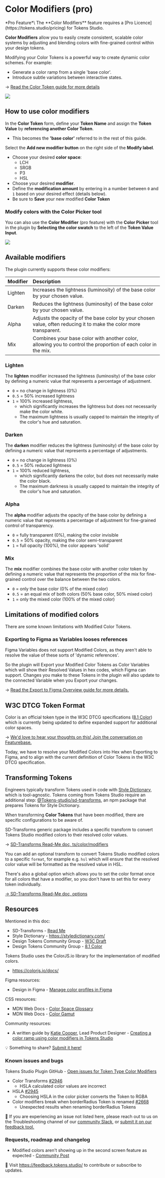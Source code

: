 # Color Modifiers (pro)


<Callout emoji="✦">
 *Pro Feature*\
    The **Color Modifiers** feature requires a [Pro Licence](https://tokens.studio/pricing) for Tokens Studio.  
</Callout>

**Color Modifiers** allow you to easily create consistent, scalable color systems by adjusting and blending colors with fine-grained control within your design tokens. 

Modifying your Color Tokens is a powerful way to create dynamic color schemes. For example:
- Generate a color ramp from a single 'base color'.
- Introduce subtle variations between interactive states. 

→ [Read the Color Token guide for more details](/token-types/token-type-color)  


![](/token-types/tokens-colorModify-form-empty-2-01.png)

## How to use color modifiers
In the **Color Token** form, define your **Token Name** and assign the **Token Value** by **referencing another Color Token**.
- This becomes the **'base color'** referred to in the rest of this guide. 

Select the **Add new modifier button** on the right side of the **Modify label**. 
- Choose your desired **color space**:
	- LCH
	- SRGB
	- P3
	- HSL
- Choose your desired **modifier**.
- Define the **modification amount** by entering in a number between `0` and `1` based on your desired effect (details below). 
- Be sure to **Save** your new modified **Color Token**

### Modify colors with the Color Picker tool
You can also use the **Color Modifier** (pro feature) with the **Color Picker** tool in the plugin by
**Selecting the color swatch** to the left of the **Token Value Input**. 

![](/token-types/tokens-color-picker-modify-2-01.png)

## Available modifiers
The plugin currently supports these color modifiers:

| Modifier | Description                                                                                                       |
| :------- | :---------------------------------------------------------------------------------------------------------------- |
| Lighten  | Increases the lightness (luminosity) of the base color by your chosen value.                                      |
| Darken   | Reduces the lightness (luminosity) of the base color by your chosen value.                                        |
| Alpha    | Adjusts the opacity of the base color by your chosen value, often reducing it to make the color more transparent. |
| Mix      | Combines your base color with another color, allowing you to control the proportion of each color in the mix.     |

### Lighten
The **lighten** modifier increased the lightness (luminosity) of the base color by defining a numeric value that represents a percentage of adjustment.
- `0` = no change in lightness (0%)
- `0.5` = 50% increased lightness
- `1` = 100% increased lightness, 
	- which significantly increases the lightness but does not necessarily make the color white. 
	- The maximum lightness is usually capped to maintain the integrity of the color's hue and saturation.

### Darken
The **darken** modifier reduces the lightness (luminosity) of the base color by defining a numeric value that represents a percentage of adjustments. 
- `0` = no change in lightness (0%)
- `0.5` = 50% reduced lightness
- `1` = 100% reduced lightness, 
	- which significantly darkens the color, but does not necessarily make the color black. 
	- The maximum darkness is usually capped to maintain the integrity of the color's hue and saturation.

### Alpha
The **alpha** modifier adjusts the opacity of the base color by defining a numeric value that represents a percentage of adjustment for fine-grained control of transparency. 
- `0` = fully transparent (0%), making the color invisible
- `0.5` = 50% opacity, making the color semi-transparent
- `1` = full opacity (100%), the color appears 'solid' 

### Mix
The **mix** modifier combines the base color with another color token by defining a numeric value that represents the proportion of the mix for fine-grained control over the balance between the two colors. 
- `0` = only the base color (0% of the mixed color)
- `0.5` = an equal mix of both colors (50% base color, 50% mixed color)
- `1` = only the mixed color (100% of the mixed color)

## Limitations of modified colors 
There are some known limitations with Modified Color Tokens.

### Exporting to Figma as Variables looses references
Figma Variables does not support Modified Colors, as they aren't able to resolve the value of these sorts of 'dynamic references'. 

So the plugin will Export your Modified Color Tokens as Color Variables which will show their Resolved Values in hex codes, which Figma can support. Changes you make to these Tokens in the plugin will also update to the connected Variable when you Export your changes. 

→ [Read the Export to Figma Overview guide for more details.](/variables/creating-variables)

## W3C DTCG Token Format 
Color is an official token type in the W3C DTCG specifications ([8.1 Color](https://tr.designtokens.org/format/#color)) which is currently being updated to define expanded support for additional color spaces. 

→ [We'd love to hear your thoughts on this! Join the conversation on Featurebase.](https://feedback.tokens.studio/)

Today, we have to resolve your Modified Colors into Hex when Exporting to Figma, and to align with the current definition of Color Tokens in the W3C DTCG specification. 

## Transforming Tokens
Engineers typically transform Tokens used in code with [Style Dictionary](https://styledictionary.com/), which is tool-agnostic. Tokens coming from Tokens Studio require an additional step: [@Tokens-studio/sd-transforms](https://www.npmjs.com/package/@tokens-studio/sd-transforms), an npm package that prepares Tokens for Style Dictionary. 

When transforming **Color Tokens** that have been modified, there are specific configurations to be aware of. 

SD-Transforms generic package includes a specific transform to convert Tokens Studio modified colors to their resolved color values. 

→ [SD-Transforms Read-Me doc, ts/color/modifiers](https://github.com/Tokens-studio/sd-transforms/?tab=readme-ov-file#tscolormodifiers)

You can add an optional transform to convert Tokens Studio modified colors to a specific `format`, for example e.g. `hsl` which will ensure that the resolved color value will be formatted as the resolved value in HSL. 

There's also a global option which allows you to set the color format once for all colors that have a modifier, so you don't have to set this for every token individually.

[→ SD-Transforms Read-Me doc, options](https://github.com/Tokens-studio/sd-transforms/?tab=readme-ov-file#options)

## Resources
Mentioned in this doc:
- SD-Transforms - [Read Me ](https://github.com/tokens-studio/sd-transforms#readme)
- Style Dictionary - https://styledictionary.com/
- Design Tokens Community Group - [W3C Draft](https://tr.designtokens.org/format/)
- Design Tokens Community Group - [8.1 Color](https://tr.designtokens.org/format/#color)

Tokens Studio uses the ColorJS.io library for the implementation of modified colors. 
- https://colorjs.io/docs/

Figma resources:
- Design in Figma - [Manage color profiles in Figma](https://help.figma.com/hc/en-us/articles/360039825114-Manage-color-profiles-in-design-files)

CSS resources:
- MDN Web Docs - [Color Space Glossary](https://developer.mozilla.org/en-US/docs/Glossary/Color_space)
- MDN Web Docs - [Color Gamut](https://developer.mozilla.org/en-US/docs/Web/CSS/@media/color-gamut)

Community resources:
- A written guide by [Katie Cooper]([www.katiecooper.co](http://www.katiecooper.co/)), Lead Product Designer - [Creating a color ramp using color modifiers in Tokens Studio](https://uxdesign.cc/create-a-color-ramp-using-color-modifiers-in-tokens-studio-8222cf735242)

💡 Something to share? [Submit it here!](https://feedback.tokens.studio/)

### Known issues and bugs
Tokens Studio Plugin GitHub - [Open issues for Token Type Color Modifiers](https://github.com/tokens-studio/figma-plugin/labels/token%20type%20color%20modifier)
- Color Transforms [#2946](https://github.com/tokens-studio/figma-plugin/issues/2946)
	- HSLA calculated color values are incorrect
- HSLA [#2945](https://github.com/tokens-studio/figma-plugin/issues/2945)
	- Choosing HSLA in the color picker converts the Token to RGBA 
- Color modifiers break when borderRadius Token is renamed [#2668](https://github.com/tokens-studio/figma-plugin/issues/2668)
	- Unexpected results when renaming borderRadius Tokens

🐞 If you are experiencing an issue not listed here, please reach out to us on the Troubleshooting channel of our [community Slack](https://tokens.studio/slack), or [submit it on our feedback tool.](https://feedback.tokens.studio/ ) 

### Requests, roadmap and changelog
- Modified colors aren't showing up in the second screen feature as expected - [Community Post](https://feedback.tokens.studio/p/second-screen-enhancements)


💌 Visit https://feedback.tokens.studio/ to contribute or subscribe to updates.
